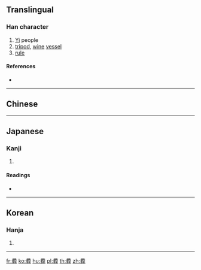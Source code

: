 {{character info/new}}
{{also|彝|彜}}
==Translingual==

===Han character===
{{Han char|rn=58|rad=彐|as=13|sn=16|four=|canj=NMFHT,SMFHT|ids=⿳彐粉廾}}

# [[Yi]] people
# [[tripod]], [[wine]] [[vessel]]
# [[rule]]

====References====
* {{Han ref|kx=0362.251|dkj=09948|dj=0681.090|hdz=20962.151|uh=5F5B|ud=24411}}

----

==Chinese==
{{zh-see|彝|v}}

----

==Japanese==

===Kanji===
{{ja-kanji|grade=|rs=彐13}}

# {{defn|lang=ja|sort=彐13}}

====Readings====
* {{ja-readings|on=[[い]] (i)|kun=[[つね]] (tsune)}}

----

==Korean==

===Hanja===
{{ko-hanja|hangeul=이|eumhun=|rv=i|mr=i|y=i}}

# {{defn|lang=ko|sort=彐13}}

----

[[fr:彛]]
[[ko:彛]]
[[hu:彛]]
[[pl:彛]]
[[th:彛]]
[[zh:彛]]